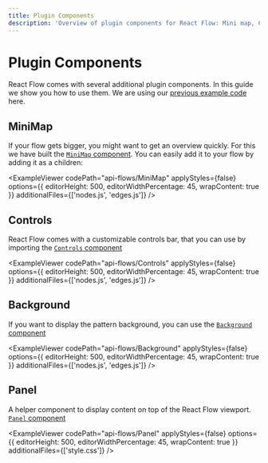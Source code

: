 ```yaml
---
title: Plugin Components
description: 'Overview of plugin components for React Flow: Mini map, Controls, Background and Panel'
---
```


# Plugin Components

React Flow comes with several additional plugin components. In this guide we show you how to use them. We are using our [previous example code](/learn/concepts/core-concepts) here.

## MiniMap

If your flow gets bigger, you might want to get an overview quickly. For this we have built the [`MiniMap` component](/api-reference/components/MiniMap). You can easily add it to your flow by adding it as a children:


<ExampleViewer
  codePath="api-flows/MiniMap"
  applyStyles={false}
  options={{ editorHeight: 500, editorWidthPercentage: 45, wrapContent: true }}
  additionalFiles={['nodes.js', 'edges.js']}
/>

## Controls

React Flow comes with a customizable controls bar, that you can use by importing the [`Controls` component](/api-reference/components/Controls)

<ExampleViewer
  codePath="api-flows/Controls"
  applyStyles={false}
  options={{ editorHeight: 500, editorWidthPercentage: 45, wrapContent: true }}
  additionalFiles={['nodes.js', 'edges.js']}
/>

## Background

If you want to display the pattern background, you can use the [`Background` component](/api-reference/components/Background)

<ExampleViewer
  codePath="api-flows/Background"
  applyStyles={false}
  options={{ editorHeight: 500, editorWidthPercentage: 45, wrapContent: true }}
  additionalFiles={['nodes.js', 'edges.js']}
/>

## Panel

A helper component to display content on top of the React Flow viewport. [`Panel` component](/api-reference/components/Panel)

<ExampleViewer
  codePath="api-flows/Panel"
  applyStyles={false}
  options={{ editorHeight: 500, editorWidthPercentage: 45, wrapContent: true }}
  additionalFiles={['style.css']}
/>

